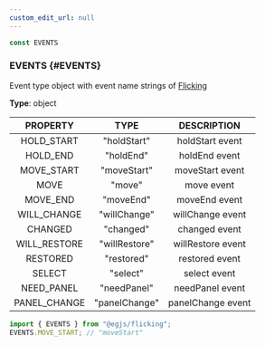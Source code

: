 ```yaml
---
custom_edit_url: null
---
```


```ts
const EVENTS
```

### EVENTS {#EVENTS}

<div className="bulma-tags">

</div>

Event type object with event name strings of [Flicking](Flicking)

**Type**: object

|PROPERTY|TYPE|DESCRIPTION|
|:---:|:---:|:---:|
|HOLD_START|"holdStart"|holdStart event|
|HOLD_END|"holdEnd"|holdEnd event|
|MOVE_START|"moveStart"|moveStart event|
|MOVE|"move"|move event|
|MOVE_END|"moveEnd"|moveEnd event|
|WILL_CHANGE|"willChange"|willChange event|
|CHANGED|"changed"|changed event|
|WILL_RESTORE|"willRestore"|willRestore event|
|RESTORED|"restored"|restored event|
|SELECT|"select"|select event|
|NEED_PANEL|"needPanel"|needPanel event|
|PANEL_CHANGE|"panelChange"|panelChange event|

```ts
import { EVENTS } from "@egjs/flicking";
EVENTS.MOVE_START; // "moveStart"
```

